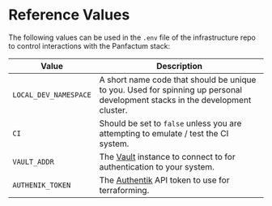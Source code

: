 # Reference Values

The following values can be used in the `.env` file of the infrastructure repo to control interactions with the Panfactum stack:

| Value                 | Description                                                                                                                  |
| --------------------- | ---------------------------------------------------------------------------------------------------------------------------- |
| `LOCAL_DEV_NAMESPACE` | A short name code that should be unique to you. Used for spinning up personal development stacks in the development cluster. |
| `CI`                  | Should be set to `false` unless you are attempting to emulate / test the CI system.                                          |
| `VAULT_ADDR`          | The [Vault](https://www.vaultproject.io/) instance to connect to for authentication to your system.                          |
| `AUTHENIK_TOKEN`      | The [Authentik](https://goauthentik.io/) API token to use for terraforming.                                                  |
